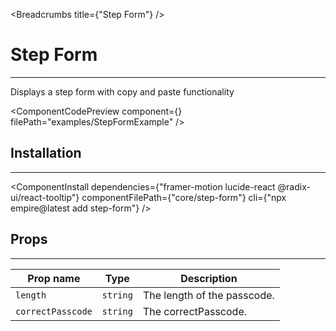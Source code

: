 
<Breadcrumbs title={"Step Form"} />

# Step Form

---

Displays a step form with copy and paste functionality

<ComponentCodePreview
  component={<StepFormExample />}
  filePath="examples/StepFormExample"
/>

## Installation

---

<ComponentInstall
  dependencies={"framer-motion lucide-react @radix-ui/react-tooltip"}
  componentFilePath={"core/step-form"}
  cli={"npx empire@latest add step-form"}
/>

## Props

---

| Prop name          | Type     | Description                            |
| ------------------ | -------- | -------------------------------------- |
| `length`           | `string` | The length of the passcode.            |
| `correctPasscode`  | `string` | The correctPasscode.                   |
